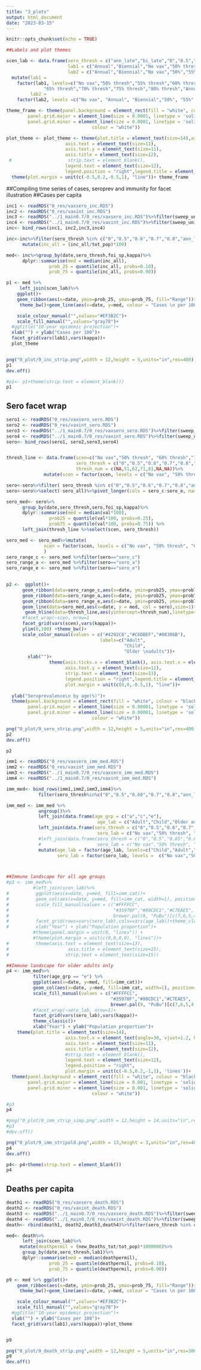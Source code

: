 ```yaml
---
title: "3_plots"
output: html_document
date: "2023-03-15"
---
```


```r
knitr::opts_chunk$set(echo = TRUE)
```


```r
##Labels and plot themes

scen_lab <- data.frame(sero_thresh = c("ann_late","bi_late","0","0.5","0.55","0.6","0.65","0.7","0.75","0.8"),
                       lab1 = c("Annual","Biennial","No vax","50% thresh","55% thresh", "60% thresh", "65% thresh","70% thresh","75% thresh","80% thresh"),
                       lab2 = c("Annual","Biennial","No vax","50%","55%", "60%", "65%","70%","75%","80%"))%>%
  mutate(lab1 = 
    factor(lab1, levels=c("No vax","50% thresh","55% thresh","60% thresh",
              "65% thresh","70% thresh","75% thresh","80% thresh","Annual","Biennial")),
         lab2 = 
    factor(lab2, levels =c("No vax", "Annual", "Biennial","50%", "55%", "60%","65%","70%","75%","80%")))

theme_frame <- theme(panel.background = element_rect(fill = "white", colour = "black",size = 0.7, linetype = "solid"),
        panel.grid.major = element_line(size = 0.0001, linetype = 'solid',colour = "white"),
        panel.grid.minor = element_line(size = 0.0001, linetype = 'solid',
                                colour = "white"))

plot_theme <- plot_theme <- theme(plot.title = element_text(size=14),axis.ticks.x = element_blank(), axis.text.x = element_blank(),
                      axis.text = element_text(size=11),
                      axis.text.y = element_text(size=11),
                      axis.title = element_text(size=12),
 #                     strip.text = element_blank(),
                      legend.text = element_text(size=12),
                      legend.position = "right",legend.title = element_blank())+
  theme(plot.margin = unit(c(-0.5,0.2,-0.5,1), "line"))+ theme_frame
```

##Compiling time series of cases, seroprev and immunity for facet illustration
##Cases per capita
```r

inc1 <- readRDS("0_res/vaxsero_inc.RDS")
inc2 <- readRDS("0_res/vaxint_inc.RDS")
inc3 <- readRDS("../1_main0.7/0_res/vaxsero_inc.RDS")%>%filter(sweep_unique<=32)
inc4 <- readRDS("../1_main0.7/0_res/vaxint_inc.RDS")%>%filter(sweep_unique<=32)
inc<- bind_rows(inc1, inc2,inc3,inc4)

inc<-inc%>%filter(sero_thresh %in% c("0","0.5","0.6","0.7","0.8","ann_late", "bi_late"))%>%
      mutate(inc_all = (inc_all/tot_pop)*100)

med<- inc%>%group_by(date,sero_thresh,foi_sp,kappa)%>%
      dplyr::summarise(med = median(inc_all),
                prob_25 = quantile(inc_all, probs=0.10),
                prob_75 = quantile(inc_all, probs=0.90))

p1 <- med %>% 
     left_join(scen_lab)%>%
    ggplot()+
    geom_ribbon(aes(x=date, ymin=prob_25, ymax=prob_75, fill="Range"))+
     theme_bw()+geom_line(aes(x=date, y=med, colour = "Cases \n per 100"), size=0.6)+  

    scale_colour_manual("",values="#EF3B2C")+
    scale_fill_manual("",values="gray78")+
  #ggtitle("10-year epidemic projection")+
  xlab("") + ylab("Cases per 100")+
  facet_grid(vars(lab1),vars(kappa))+
  plot_theme


png("0_plot/9_inc_strip.png",width = 12,height = 5,units="in",res=400)
p1
dev.off()

#p1<- p1+theme(strip.text = element_blank())
p1
```



## Sero facet wrap
```r
sero1 <- readRDS("0_res/vaxsero_sero.RDS")
sero2 <- readRDS("0_res/vaxint_sero.RDS")
sero3 <- readRDS("../1_main0.7/0_res/vaxsero_sero.RDS")%>%filter(sweep_unique<=32)
sero4 <- readRDS("../1_main0.7/0_res/vaxint_sero.RDS")%>%filter(sweep_unique<=32)
sero<- bind_rows(sero1, sero2,sero3,sero4)


thresh_line <- data.frame(scen=c("No vax","50% thresh", "60% thresh","70% thresh","80% thresh","Annual","Biennial"),
                          sero_thresh = c("0","0.5","0.6","0.7","0.8","ann_late","bi_late"),
                          thresh_num = c(NA,51,62,71,81,NA,NA))%>%
              mutate(scen = factor(scen, levels = c("No vax", "50% thresh", "60% thresh","70% thresh","80% thresh", "Annual","Biennial")))

sero<-sero%>%filter( sero_thresh %in% c("0","0.5","0.6","0.7","0.8","ann_late", "bi_late"))
sero<-sero%>%select(-sero_all)%>%pivot_longer(cols = sero_c:sero_e, names_to = "sero",values_to="val")

sero_med<- sero%>%
      group_by(date,sero_thresh,sero,foi_sp,kappa)%>%
      dplyr::summarise(med = median(val*100),
                prob25 = quantile(val*100, probs=0.25),
                prob75 = quantile(val*100, probs=0.75)) %>%
      left_join(thresh_line %>%select(scen, sero_thresh))

sero_med <- sero_med%>%mutate(
              scen = factor(scen, levels = c("No vax", "50% thresh", "60% thresh","70% thresh","80% thresh", "Annual","Biennial"))
              )
sero_range_c <- sero_med %>%filter(sero=="sero_c")
sero_range_a <- sero_med %>%filter(sero=="sero_a")
sero_range_e <- sero_med %>%filter(sero=="sero_e")
                

p2 <-  ggplot()+
      geom_ribbon(data=sero_range_c,aes(x=date, ymin=prob25, ymax=prob75), fill="gray78",alpha=0.5)+
      geom_ribbon(data=sero_range_a,aes(x=date, ymin=prob25, ymax=prob75), fill="gray78", alpha=0.5)+
      geom_ribbon(data=sero_range_e,aes(x=date, ymin=prob25, ymax=prob75), fill="gray78", alpha=0.5)+
      geom_line(data=sero_med,aes(x=date, y = med, col = sero),size=1)+       
       geom_hline(data=thresh_line,aes(yintercept=thresh_num),linetype="dashed",size=0.6)+
      #facet_wrap(~scen, nrow=1
      facet_grid(vars(scen),vars(kappa))+
      ylim(0,100) +theme_bw()+
      scale_color_manual(values = c("#4292C6","#C6DBEF","#08306B"),
                                   labels=c("Adult",
                                            "Child",
                                            "Older \nadults"))+
        xlab("")+
                theme(axis.ticks.x = element_blank(), axis.text.x = element_blank(),
                      axis.text.y = element_text(size=11),
                      strip.text = element_text(size=13),
                      legend.position = "right",legend.title = element_blank(), legend.text = element_text(size=12),
                      plot.margin = unit(c(0,0,-0.5,1), "line"))+
 
  ylab("Seroprevalence\n by age(%)")+
  theme(panel.background = element_rect(fill = "white", colour = "black",size = 0.7, linetype = "solid"),
        panel.grid.major = element_line(size = 0.00001, linetype = 'solid',colour = "white"),
        panel.grid.minor = element_line(size = 0.00001, linetype = 'solid',
                                colour = "white"))

png("0_plot/9_sero_strip.png",width = 12,height = 5,units="in",res=400)
p2
dev.off()

p2
```

```r
imm1 <- readRDS("0_res/vaxsero_imm_med.RDS")
imm2 <- readRDS("0_res/vaxint_imm_med.RDS")
imm3 <- readRDS("../1_main0.7/0_res/vaxsero_imm_med.RDS")
imm4 <- readRDS("../1_main0.7/0_res/vaxint_imm_med.RDS")

imm_med<- bind_rows(imm1,imm2,imm3,imm4)%>%
            filter(sero_thresh%in%c("0","0.5","0.60","0.7","0.8","ann_late", "bi_late"))

imm_med <- imm_med %>%
            ungroup()%>%
            left_join(data.frame(age_grp = c("a","c","e"),
                                  age_lab = c("Adult","Child","Older adult")))%>%
            left_join(data.frame(sero_thresh = c("0","0.5","0.6","0.7","0.8","ann_late","bi_late"),
                                  sero_lab = c("No vax","50% thresh", "60% thresh", "70% thresh","80% thresh","Annual","Biennial")))%>%
            #left_join(data.frame(sero_thresh = c("0","0.5","0.65","0.8","ann_late","bi_late"),
            #                     sero_lab = c("No vax","50% thresh", "65% thresh", "80% thresh","Annual","Biennial")))%>%
            mutate(age_lab = factor(age_lab, levels=c("Child","Adult","Older adult")),
                   sero_lab = factor(sero_lab, levels =  c("No vax","50% thresh", "60% thresh","70% thresh","80% thresh","Annual","Biennial")))



##Immune landscape for all age groups
#p3 <- imm_med%>%
          #left_join(scen_lab)%>%
#          ggplot(aes(x=date, y=med, fill=imm_cat))+
#          geom_col(aes(x=date, y=med, fill=imm_cat, width=1), position="fill")+
#          scale_fill_manual(values = c("#FFFFCC",
#                                       "#35978F","#80CDC1","#C7EAE5",
#                                       brewer.pal(9, "PuBu")[c(7,6,5,4,3,2)]))+
#          facet_grid(rows=vars(sero_lab),cols=vars(age_lab))+theme_classic()+
#          xlab("Year") + ylab("Population proportion")+
          #theme(panel.margin = unit(0, "lines")) +
          #theme(plot.margin = unit(c(0,0,0,0), "lines"))+
#          theme(axis.text = element_text(size=13),
#                      axis.title = element_text(size=15),
#                     strip.text = element_text(size=15))

##Immune landscape for older adults only
p4 <- imm_med%>%
          filter(age_grp == "e") %>%
          ggplot(aes(x=date, y=med, fill=imm_cat))+
          geom_col(aes(x=date, y=med, fill=imm_cat, width=1), position="fill")+
          scale_fill_manual(values = c("#FFFFCC",
                                       "#35978F","#80CDC1","#C7EAE5",
                                       brewer.pal(9, "PuBu")[c(7,6,5,4,3,2)]))+
          #facet_wrap(~sero_lab, nrow=1)+
          facet_grid(vars(sero_lab),vars(kappa))+
          theme_classic()+
          xlab("Year") + ylab("Population proportion")+
    theme(plot.title = element_text(size=14),
                      axis.text.x = element_text(angle=30, vjust=1.2, hjust=1, size=11),
                      axis.text = element_text(size=11),
                      axis.title = element_text(size=12),
                      #strip.text = element_blank(),
                      legend.text = element_text(size=12),
                      legend.position = "right",
                      plot.margin = unit(c(-0.5,0.2,-1,1), 'lines'))+
  theme(panel.background = element_rect(fill = "white", colour = "black",size = 0.7, linetype = "solid"),
        panel.grid.major = element_line(size = 0.001, linetype = 'solid',colour = "white"),
        panel.grid.minor = element_line(size = 0.001, linetype = 'solid',
                                colour = "white"))

#p3
p4

#png("0_plot/9_imm_strip_simp.png",width = 12,height = 14,units="in",res=400)
#p3
#dev.off()

png("0_plot/9_imm_stripold.png",width = 13,height = 3,units="in",res=400)
p4
dev.off()

p4<- p4+theme(strip.text = element_blank())
p4

```

## Deaths per capita
```r
death1 <- readRDS("0_res/vaxsero_death.RDS")
death2 <- readRDS("0_res/vaxint_death.RDS")
death3 <- readRDS("../1_main0.7/0_res/vaxsero_death.RDS")%>%filter(sweep_unique<=32)
death4 <- readRDS("../1_main0.7/0_res/vaxint_death.RDS")%>%filter(sweep_unique<=32)
death<- rbind(death1, death2,death3,death4)%>%filter(sero_thresh %in% c("0","0.5","0.65","0.8","ann_late", "bi_late"))

med<- death%>%
      left_join(scen_lab)%>%
     mutate(deathpermil = (new_Deaths_tot/tot_pop)*1000000)%>%
      group_by(date,sero_thresh,lab1)%>%
      dplyr::summarise(med = median(deathpermil),
                prob_25 = quantile(deathpermil, probs=0.10),
                prob_75 = quantile(deathpermil, probs=0.90))

p9 <- med %>% ggplot()+
    geom_ribbon(aes(x=date, ymin=prob_25, ymax=prob_75, fill="Range"))+
     theme_bw()+geom_line(aes(x=date, y=med, colour = "Cases \n per 100"), size=0.6)+  

    scale_colour_manual("",values="#EF3B2C")+
    scale_fill_manual("",values="gray78")+
  #ggtitle("10-year epidemic projection")+
  xlab("") + ylab("Cases per 100")+
  facet_grid(vars(lab1),vars(kappa))+plot_theme


p9

png("0_plot/9_death_strip.png",width = 12,height = 5,units="in",res=300)
p9
dev.off()

```




